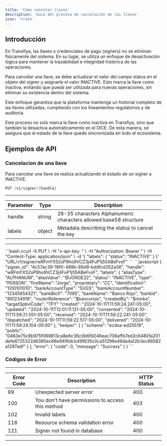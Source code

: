 ```yaml
---
title: 'Cómo cancelar llaves'
description: 'Guia del proceso de cancelación de las llaves'
icon: 'trash'
---
```


## Introducción

En Transfiya, las llaves o credenciales de pago (signers) no se eliminan físicamente del sistema. En su lugar, se utiliza un enfoque de desactivación lógica para mantener la trazabilidad e integridad histórica de las operaciones.

Para cancelar una llave, se debe actualizar el valor del campo status en el objeto del signer y asignarle el valor INACTIVE. Esto marca la llave como inactiva, evitando que pueda ser utilizada para nuevas operaciones, sin eliminar su existencia dentro del sistema.

Este enfoque garantiza que la plataforma mantenga un historial completo de las llaves utilizadas, cumpliendo con los lineamientos regulatorios y de auditoría.

<Info>
Este proceso no solo marca la llave como inactiva en Transfiya, sino que también la desactiva automáticamente en el DICE. De esta manera, se asegura que el estado de la llave quede sincronizada en todo el ecosistema.
</Info>


## Ejemplos de API

### Cancelacion de una llave

Para cancelar una llave se realiza actualizando el estado de un signer a INACTIVE.

```java HTTP
PUT /v1/signer/{handle}
```

---
| Parameter | Type | Description |
| --------- | ---- | ----------- |
| handle | string | 26-35 characters Alphanumeric characters allowed base58 structure |
| labels | object | Metadata describing the status to cancel the key |
---

<Tabs>
  <Tab title="Request">
    ```bash
    ccurl -X PUT \
        -H "x-api-key: <API_KEY>" \
        -H "Authorization: Bearer <TOKEN>" \
        -H "Content-Type: application/json" \
        -d '{
        "labels": { 
            "status": "INACTIVE"
        }
        }' "URL/v1/signer/wRFmYXS2sP9ho9VCZ3j4FuP1j55ABeFvsF"
        ```
    </Tab>
    <Tab title="Response">
        ```javascript
        {
            "signer_id": "4c57ac39-16f0-489b-89d9-bddfcd352a36",
            "handle": "wRFmYXS2sP9ho9VCZ3j4FuP1j55ABeFvsF",
            "labels": {
                "aliasType": "ALPHANUM",
                "aliasValue": "@JORGE22",
                "status": "INACTIVE",
                "type": "PERSON",
                "firstName": "Jorge",
                "proprietary": "CC",
                "identification": "1010101010",
                "bankAccountType": "SVGS",
                "bankAccountNumber": "12345654321",
                "bankBicfi": "7095",
                "bankName": "Banco Rojo",
                    "bankId": "891234918",
                "routerReference": "$bancorojo",
                "createdBy": "$minka",
                "targetSpbviCode": "TFY"
                "created": "2024-10-11T11:59:24.241-05:00",
                "updated": "2024-10-11T12:01:11.121-05:00",
                "consented": "2024-10-11T11:59:21.551-05:00",
                "received": "2024-10-11T11:59:22.241-05:00",
                "dispatched": "2024-10-11T11:59:22.517-05:00",
                "delivered": "2024-10-11T11:59:24.104-05:00"
            },
            "keeper": [
                {
                "scheme": "ecdsa-ed25519",
                "public": "0463e75c8b975f069813ca8e6c36c0b6fd246eac708affb7ed2c6480fa201defe8725322d6380ec66e94f6dcb49f635c0ca51296e48da4a12b3ec66582a1297adf"
                }
            ],
            "error": {
                "code": 0,
                "message": "Success"
            }
        }
    ```
  </Tab>
</Tabs>

### Códigos de Error

---
| Error Code | Description                                         | HTTP Status |
|------------|-----------------------------------------------------|-------------|
| 99         | Unexpected server error                             | 400         |
| 100        | You don't have permissions to access this method    | 403         |
| 102        | Invalid labels                                      | 400         |
| 118        | Resource schema validation error                    | 400         |
| 121        | Signer not found in database                        | 400         |

---


